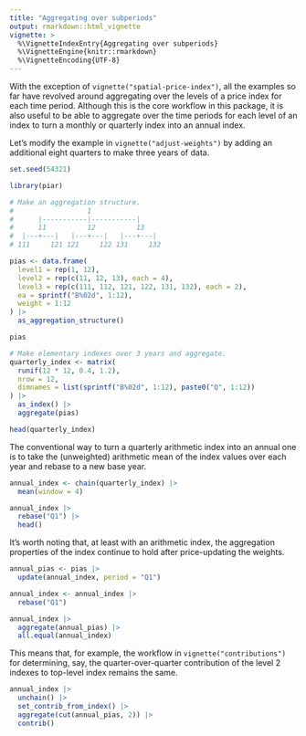 ```yaml
---
title: "Aggregating over subperiods"
output: rmarkdown::html_vignette
vignette: >
  %\VignetteIndexEntry{Aggregating over subperiods}
  %\VignetteEngine{knitr::rmarkdown}
  %\VignetteEncoding{UTF-8}
---
```


With the exception of `vignette("spatial-price-index")`, all the examples so far
have revolved around aggregating over the levels of a price index for each
time period. Although this is the core workflow in this package, it is also
useful to be able to aggregate over the time periods for each level of an index
to turn a monthly or quarterly index into an annual index.

Let's modify the example in `vignette("adjust-weights")` by adding an additional
eight quarters to make three years of data.

```r
set.seed(54321)

library(piar)

# Make an aggregation structure.
#                  1
#      |-----------|-----------|
#      11          12          13
#  |---+---|   |---+---|   |---+---|
# 111     121 121     122 131     132

pias <- data.frame(
  level1 = rep(1, 12),
  level2 = rep(c(11, 12, 13), each = 4),
  level3 = rep(c(111, 112, 121, 122, 131, 132), each = 2),
  ea = sprintf("B%02d", 1:12),
  weight = 1:12
) |>
  as_aggregation_structure()

pias

# Make elementary indexes over 3 years and aggregate.
quarterly_index <- matrix(
  runif(12 * 12, 0.4, 1.2),
  nrow = 12,
  dimnames = list(sprintf("B%02d", 1:12), paste0("Q", 1:12))
) |>
  as_index() |>
  aggregate(pias)

head(quarterly_index)
```

The conventional way to turn a quarterly arithmetic index into an annual one is
to take the (unweighted) arithmetic mean of the index values over each year and
rebase to a new base year.

```r
annual_index <- chain(quarterly_index) |>
  mean(window = 4)

annual_index |>
  rebase("Q1") |>
  head()
```

It's worth noting that, at least with an arithmetic index, the aggregation
properties of the index continue to hold after price-updating the weights.

```r
annual_pias <- pias |>
  update(annual_index, period = "Q1")

annual_index <- annual_index |>
  rebase("Q1")

annual_index |>
  aggregate(annual_pias) |>
  all.equal(annual_index)
```

This means that, for example, the workflow in `vignette("contributions")` for
determining, say, the quarter-over-quarter contribution of the level 2 indexes
to top-level index remains the same.

```r
annual_index |>
  unchain() |>
  set_contrib_from_index() |>
  aggregate(cut(annual_pias, 2)) |>
  contrib()
```
